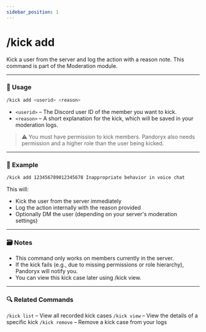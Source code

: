 ```yaml
---
sidebar_position: 1
---
```


# /kick add

Kick a user from the server and log the action with a reason note. This command is part of the Moderation module.

<hr className="md-divider-gradient" />

### 💬 Usage
```bash
/kick add <userid> <reason>
```
- `<userid>` – The Discord user ID of the member you want to kick.
- `<reason>` – A short explanation for the kick, which will be saved in your moderation logs.
> ⚠️ You must have permission to kick members. Pandoryx also needs permission and a higher role than the user being kicked.

<hr className="md-divider-gradient" />

### 📌 Example
```bash
/kick add 123456789012345678 Inappropriate behavior in voice chat
```
This will:
- Kick the user from the server immediately
- Log the action internally with the reason provided
- Optionally DM the user (depending on your server's moderation settings)

<hr className="md-divider-gradient" />

### 🗃️ Notes
- This command only works on members currently in the server.
- If the kick fails (e.g., due to missing permissions or role hierarchy), Pandoryx will notify you.
- You can view this kick case later using /kick view.

<hr className="md-divider-gradient" />

### 🔍 Related Commands
`/kick list` – View all recorded kick cases
`/kick view` – View the details of a specific kick
`/kick remove` – Remove a kick case from your logs